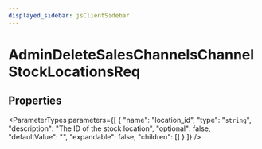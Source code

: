 ```yaml
---
displayed_sidebar: jsClientSidebar
---
```



# AdminDeleteSalesChannelsChannelStockLocationsReq

## Properties

<ParameterTypes parameters={[
  {
    "name": "location_id",
    "type": "`string`",
    "description": "The ID of the stock location",
    "optional": false,
    "defaultValue": "",
    "expandable": false,
    "children": []
  }
]} />
